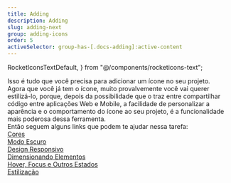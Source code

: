 ```yaml
---
title: Adding
description: Adding
slug: adding-next
group: adding-icons
order: 5
activeSelector: group-has-[.docs-adding]:active-content
---
```


  RocketIconsTextDefault,
} from "@/components/rocketicons-text";

Isso é tudo que você precisa para adicionar um ícone no seu projeto.
<br />
Agora que você já tem o ícone, muito provalvemente você vai querer estilizá-lo, porque, depois da possibilidade que
o <RocketIconsTextDefault /> traz entre compartilhar código entre aplicações Web e Mobile, a facilidade de personalizar
a aparência e o comportamento do ícone ao seu projeto, é a funcionalidade mais poderosa dessa ferramenta.
<br />
Então seguem alguns links que podem te ajudar nessa tarefa:
<br />
[Cores](./cores)  
[Modo Escuro](./modo-escuro)  
[Design Responsivo](./design-responsivo)  
[Dimensionando Elementos](./dimensionando-elementos)  
[Hover, Focus e Outros Estados](./estados)  
[Estilização](./estilizando)
